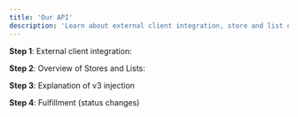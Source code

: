 ```yaml
---
title: 'Our API'
description: 'Learn about external client integration, store and list overview, and discover v3 injection and status changes'
---
```



**Step 1**: External client integration:


**Step 2**: Overview of Stores and Lists:


**Step 3**: Explanation of v3 injection


**Step 4**: Fulfillment (status changes)
